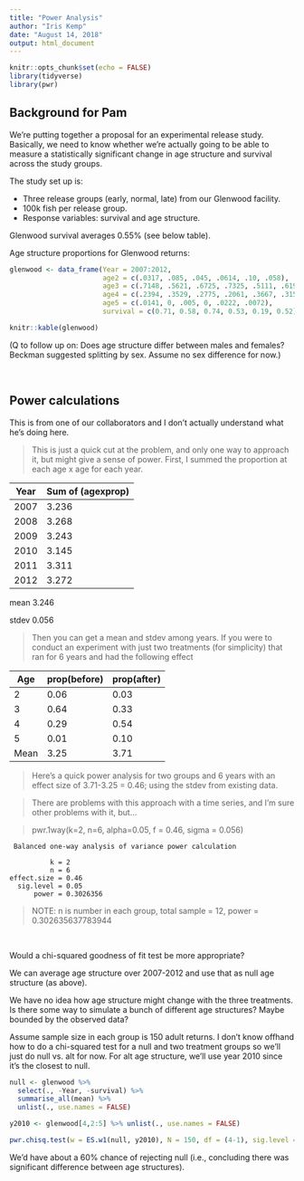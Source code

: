 ```yaml
---
title: "Power Analysis"
author: "Iris Kemp"
date: "August 14, 2018"
output: html_document
---
```


```r
knitr::opts_chunk$set(echo = FALSE)
library(tidyverse)
library(pwr)
```

## Background for Pam
We're putting together a proposal for an experimental release study. Basically, we need to know whether we're actually going to be able to measure a statistically significant change in age structure and survival across the study groups.

The study set up is:

- Three release groups (early, normal, late) from our Glenwood facility.
- 100k fish per release group.
- Response variables: survival and age structure.

Glenwood survival averages 0.55% (see below table).

Age structure proportions for Glenwood returns: 

```r
glenwood <- data_frame(Year = 2007:2012, 
                       age2 = c(.0317, .085, .045, .0614, .10, .058), 
                       age3 = c(.7148, .5621, .6725, .7325, .5111, .6196), 
                       age4 = c(.2394, .3529, .2775, .2061, .3667, .3152), 
                       age5 = c(.0141, 0, .005, 0, .0222, .0072), 
                       survival = c(0.71, 0.58, 0.74, 0.53, 0.19, 0.52))

knitr::kable(glenwood)
```

(Q to follow up on: Does age structure differ between males and females? Beckman suggested splitting by sex. Assume no sex difference for now.)

<br>

## Power calculations

This is from one of our collaborators and I don't actually understand what he's doing here. 

> This is just a quick cut at the problem, and only one way to approach it, but might give a sense of power.  First, I summed the proportion at each age x age for each year. 

| Year | Sum of (agexprop) |
|------|-------------------|
| 2007 |	3.236            |
| 2008 |	3.268            |
| 2009 |	3.243            |
| 2010 |	3.145            |
| 2011 |	3.311            |
| 2012 |	3.272            |

mean	3.246

stdev	0.056

> Then you can get a mean and stdev among years.  If you were to conduct an experiment with just two treatments (for simplicity) that ran for 6 years and had the following effect

| Age | prop(before) | prop(after) |
|-----|--------------|-------------|
| 2	  | 0.06         | 0.03        |
| 3	  | 0.64	       | 0.33        |
| 4	  | 0.29	       | 0.54        |
| 5	  | 0.01	       | 0.10        |
| Mean|	3.25	       | 3.71        |


> Here's a quick power analysis for two groups and 6 years with an effect size of 3.71-3.25 = 0.46; using the stdev from existing data.

> There are problems with this approach with a time series, and I'm sure other problems with it, but...

> pwr.1way(k=2, n=6, alpha=0.05, f = 0.46,  sigma = 0.056)

     Balanced one-way analysis of variance power calculation 

              k = 2
              n = 6
    effect.size = 0.46
      sig.level = 0.05
          power = 0.3026356

> NOTE: n is number in each group, total sample = 12, power = 0.302635637783944

<br> 

Would a chi-squared goodness of fit test be more appropriate?

We can average age structure over 2007-2012 and use that as null age structure (as above).

We have no idea how age structure might change with the three treatments. Is there some way to simulate a bunch of different age structures? Maybe bounded by the observed data? 

Assume sample size in each group is 150 adult returns. I don't know offhand how to do a chi-squared test for a null and two treatment groups so we'll just do null vs. alt for now. For alt age structure, we'll use year 2010 since it's the closest to null.

```r
null <- glenwood %>%
  select(., -Year, -survival) %>%
  summarise_all(mean) %>% 
  unlist(., use.names = FALSE)

y2010 <- glenwood[4,2:5] %>% unlist(., use.names = FALSE)

pwr.chisq.test(w = ES.w1(null, y2010), N = 150, df = (4-1), sig.level = 0.05)
```

We'd have about a 60% chance of rejecting null (i.e., concluding there was significant difference between age structures). 



